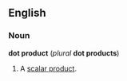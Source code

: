 ==English==
===Noun===
'''dot product''' (''plural'' '''dot products''')

#{{vector}} A [[scalar product]].